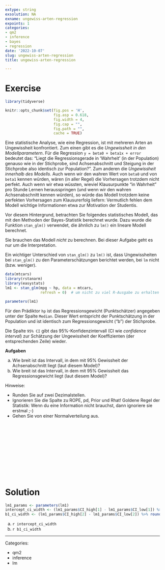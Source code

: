 ```yaml
---
extype: string
exsolution: NA
exname: ungewiss-arten-regression
expoints: 1
categories:
- qm2
- inference
- bayes
- regression
date: '2022-10-07'
slug: ungewiss-arten-regression
title: ungewiss-arten-regression

---
```











# Exercise


```r

library(tidyverse)
```


```r
knitr::opts_chunk$set(fig.pos = 'H',
                      fig.asp = 0.618,
                      fig.width = 4,
                      fig.cap = "", 
                      fig.path = "",
                      cache = TRUE)
```




Eine statistische Analyse, wie eine Regression, ist mit mehreren Arten an Ungewissheit konfrontiert. Zum einen gibt es die *Ungewissheit in den Modellparametern*. Für die Regression `y = beta0 + beta1x + error` bedeutet das: "Liegt die Regressionsgerade in 'Wahrheit' (in der Population) genauso wie in der Stichprobe, sind Achsenabschnitt und Steigung in der Stichprobe also identisch zur Population?". Zum anderen die *Ungewissheit innerhalb des Modells*. Auch wenn wir den wahren Wert von `beta0` und von `beta1` kennen würden, wären (in aller Regel) die Vorhersagen trotzdem nicht perfekt. Auch wenn wir etwa wüssten, wieviel Klausurpunkte "in Wahrheit" pro Stunde Lernen herausspringen (und wenn wir den wahren Achsenabschnitt kennen würden), so würde das Modell trotzdem keine perfekten Vorhersagen zum Klausurerfolg liefern: Vermutlich fehlen dem Modell wichtige Informationen etwa zur Motivation der Studentis.


Vor diesem Hintergrund, betrachten Sie folgendes statistisches Modell,
das mit den Methoden der Bayes-Statistik berechnet wurde.
Dazu wurde die Funktion `stan_glm()` verwendet, die ähnlich zu `lm()` ein lineare Modell berechnet.

Sie brauchen das Modell *nicht* zu berechnen. Bei dieser Aufgabe geht es nur um die Interpretation. 

Ein wichtiger Unterschied von `stan_glm()` zu `lm()` ist, dass Ungewissheiten bei `stan_glm()` zu den Parameterschätzungen berichtet werden, bei `lm` nicht (bzw. weniger).

```r
data(mtcars) 
library(rstanarm) 
library(easystats)
lm1 <- stan_glm(mpg ~ hp, data = mtcars,
                refresh = 0)  # um nicht zu viel R-Ausgabe zu erhalten

parameters(lm1)
```


Für den Prädiktor `hp` ist das Regressionsgewicht (Punktschätzer) angegeben unter der Spalte `Median`.
Dieser Wert entspricht der Punktschätzung in der Population und ist identisch zum Regressionsgewicht ("b") der Stichprobe.

Die Spalte `95% CI` gibt das 95%-Konfidenzintervall (CI wie *confidence interval*) zur Schätzung 
der Ungewissheit der Koeffizienten (der entsprechenden Zeile) wieder.  


**Aufgaben**

a) Wie breit ist das Intervall, in dem mit 95% Gewissheit der Achsenabschnitt liegt (laut diesem Model)?
b) Wie breit ist das Intervall, in dem mit 95% Gewissheit das Regressionsgewicht liegt (laut diesem Model)?


Hinweise:

- Runden Sie auf zwei Dezimalstellen.
- Ignorieren Sie die Spalte zu ROPE, pd, Prior und Rhat! Goldene Regel der Statistik: Wenn du eine Information nicht brauchst, dann ignoriere sie erstmal ;-)
- Gehen Sie von einer Normalverteilung aus.





</br>
</br>
</br>
</br>
</br>
</br>
</br>
</br>
</br>
</br>

# Solution

```r
lm1_params <- parameters(lm1)
intercept_ci_width <- (lm1_params$CI_high[1] - lm1_params$CI_low[1]) %>% round(2)
b1_ci_width <- (lm1_params$CI_high[2] - lm1_params$CI_low[2]) %>% round(2)
```


a) `r intercept_ci_width`
b) `r b1_ci_width`





---

Categories: 

- qm2
- inference
- lm

